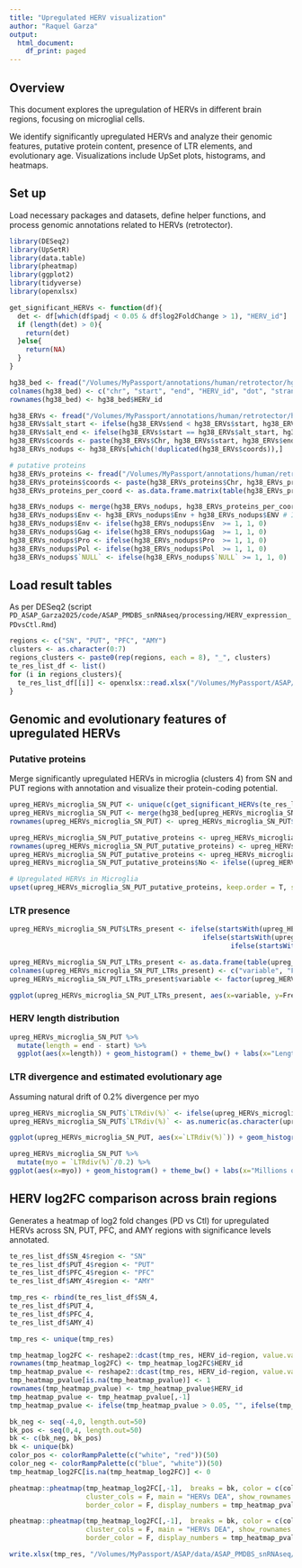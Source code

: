```yaml
---
title: "Upregulated HERV visualization"
author: "Raquel Garza"
output:
  html_document:
    df_print: paged
---
```


## Overview

This document explores the upregulation of HERVs in different brain regions, focusing on microglial cells. 

We identify significantly upregulated HERVs and analyze their genomic features, putative protein content, presence of LTR elements, and evolutionary age. Visualizations include UpSet plots, histograms, and heatmaps.

## Set up

Load necessary packages and datasets, define helper functions, and process genomic annotations related to HERVs (retrotector).

```r
library(DESeq2)
library(UpSetR)
library(data.table)
library(pheatmap)
library(ggplot2)
library(tidyverse)
library(openxlsx)

get_significant_HERVs <- function(df){
  det <- df[which(df$padj < 0.05 & df$log2FoldChange > 1), "HERV_id"]
  if (length(det) > 0){
    return(det)  
  }else{
    return(NA)
  }
}

hg38_bed <- fread("/Volumes/MyPassport/annotations/human/retrotector/hg38_HERVs_prediction_format.bed", data.table = F, fill = T, skip=1)
colnames(hg38_bed) <- c("chr", "start", "end", "HERV_id", "dot", "strand")
rownames(hg38_bed) <- hg38_bed$HERV_id

hg38_ERVs <- fread("/Volumes/MyPassport/annotations/human/retrotector/hg38.ERVs.Info.txt", data.table = F, fill = T)
hg38_ERVs$alt_start <- ifelse(hg38_ERVs$end < hg38_ERVs$start, hg38_ERVs$end, hg38_ERVs$start)
hg38_ERVs$alt_end <- ifelse(hg38_ERVs$start == hg38_ERVs$alt_start, hg38_ERVs$end, hg38_ERVs$start)
hg38_ERVs$coords <- paste(hg38_ERVs$Chr, hg38_ERVs$start, hg38_ERVs$end, sep="_")
hg38_ERVs_nodups <- hg38_ERVs[which(!duplicated(hg38_ERVs$coords)),]

# putative proteins
hg38_ERVs_proteins <- fread("/Volumes/MyPassport/annotations/human/retrotector/ERVandPuteinPos_hg38rt102v150418.txt", data.table = F)
hg38_ERVs_proteins$coords <- paste(hg38_ERVs_proteins$Chr, hg38_ERVs_proteins$Start, hg38_ERVs_proteins$End, sep = "_")
hg38_ERVs_proteins_per_coord <- as.data.frame.matrix(table(hg38_ERVs_proteins$coords, hg38_ERVs_proteins$Putein))

hg38_ERVs_nodups <- merge(hg38_ERVs_nodups, hg38_ERVs_proteins_per_coord, by.y="row.names", by.x="coords", all.x=T)
hg38_ERVs_nodups$Env <- hg38_ERVs_nodups$Env + hg38_ERVs_nodups$ENV # Is this assumption right?
hg38_ERVs_nodups$Env <- ifelse(hg38_ERVs_nodups$Env  >= 1, 1, 0)
hg38_ERVs_nodups$Gag <- ifelse(hg38_ERVs_nodups$Gag  >= 1, 1, 0)
hg38_ERVs_nodups$Pro <- ifelse(hg38_ERVs_nodups$Pro  >= 1, 1, 0)
hg38_ERVs_nodups$Pol <- ifelse(hg38_ERVs_nodups$Pol  >= 1, 1, 0)
hg38_ERVs_nodups$`NULL` <- ifelse(hg38_ERVs_nodups$`NULL` >= 1, 1, 0)

```

## Load result tables

As per DESeq2 (script `PD_ASAP_Garza2025/code/ASAP_PMDBS_snRNAseq/processing/HERV_expression_PDvsCtl.Rmd`)
```r
regions <- c("SN", "PUT", "PFC", "AMY")
clusters <- as.character(0:7)
regions_clusters <- paste0(rep(regions, each = 8), "_", clusters)
te_res_list_df <- list()
for (i in regions_clusters){
  te_res_list_df[[i]] <- openxlsx::read.xlsx("/Volumes/MyPassport/ASAP/data/ASAP_PMDBS_snRNAseq/results/tables/HERV_PDvsCtl_res.xlsx", sheet = i)  
}

```

## Genomic and evolutionary features of upregulated HERVs

### Putative proteins

Merge significantly upregulated HERVs in microglia (clusters 4) from SN and PUT regions with annotation and visualize their protein-coding potential.
```r
upreg_HERVs_microglia_SN_PUT <- unique(c(get_significant_HERVs(te_res_list_df$SN_4), get_significant_HERVs(te_res_list_df$PUT_4)))
upreg_HERVs_microglia_SN_PUT <- merge(hg38_bed[upreg_HERVs_microglia_SN_PUT, c("chr", "start", "end", "HERV_id")], hg38_ERVs_nodups, by.x=c("chr", "start", "end"), by.y=c("Chr", "alt_start", "alt_end"), all.x=T)
rownames(upreg_HERVs_microglia_SN_PUT) <- upreg_HERVs_microglia_SN_PUT$HERV_id

upreg_HERVs_microglia_SN_PUT_putative_proteins <- upreg_HERVs_microglia_SN_PUT[,c("coords", "Env", "Gag", "Pro", "Pol")]
rownames(upreg_HERVs_microglia_SN_PUT_putative_proteins) <- upreg_HERVs_microglia_SN_PUT_putative_proteins$coords
upreg_HERVs_microglia_SN_PUT_putative_proteins <- upreg_HERVs_microglia_SN_PUT_putative_proteins[,-1]
upreg_HERVs_microglia_SN_PUT_putative_proteins$No <- ifelse((upreg_HERVs_microglia_SN_PUT_putative_proteins$Env + upreg_HERVs_microglia_SN_PUT_putative_proteins$Gag + upreg_HERVs_microglia_SN_PUT_putative_proteins$Pro + upreg_HERVs_microglia_SN_PUT_putative_proteins$Pol) == 0, 1, 0)

# Upregulated HERVs in Microglia
upset(upreg_HERVs_microglia_SN_PUT_putative_proteins, keep.order = T, sets = c("No", "Pol", "Pro", "Gag", "Env"), nsets = 100, nintersects = 100)
```

### LTR presence
```r
upreg_HERVs_microglia_SN_PUT$LTRs_present <- ifelse(startsWith(upreg_HERVs_microglia_SN_PUT$subgenes, "5LTR") & endsWith(upreg_HERVs_microglia_SN_PUT$subgenes, "3LTR"), "Both LTRs", # If it starts and ends with the expected LTRs, it has both. If not
                                                ifelse(startsWith(upreg_HERVs_microglia_SN_PUT$subgenes, "5LTR") | endsWith(upreg_HERVs_microglia_SN_PUT$subgenes, "3LTR"), # And if it has one or the other, check if it's the 5' LTR. If not, it doesnt have any.
                                                       ifelse(startsWith(upreg_HERVs_microglia_SN_PUT$subgenes, "5LTR"), "5' LTR present", "3' LTR present"), "No LTRs")) # If it does have the 5' LTR, it only has the 5' LTR, if not only the 3' LTR.

upreg_HERVs_microglia_SN_PUT_LTRs_present <- as.data.frame(table(upreg_HERVs_microglia_SN_PUT$LTRs_present))
colnames(upreg_HERVs_microglia_SN_PUT_LTRs_present) <- c("variable", "Frequency")
upreg_HERVs_microglia_SN_PUT_LTRs_present$variable <- factor(upreg_HERVs_microglia_SN_PUT_LTRs_present$variable, levels = c("Both LTRs", "5' LTR present", "3' LTR present", "No LTRs"))

ggplot(upreg_HERVs_microglia_SN_PUT_LTRs_present, aes(x=variable, y=Frequency)) + geom_bar(stat="identity", position="dodge") + theme_classic() + labs(fill="", x="Upregulated HERVs")
```

### HERV length distribution
```r
upreg_HERVs_microglia_SN_PUT %>%
  mutate(length = end - start) %>%
  ggplot(aes(x=length)) + geom_histogram() + theme_bw() + labs(x="Length (bp)", y="Frequency") + ggtitle("Length of upregulated HERVs in Microglia", subtitle = "log2FC > 1 & padj < 0.05 ")
```

### LTR divergence and estimated evolutionary age 

Assuming natural drift of 0.2% divergence per myo
```r
upreg_HERVs_microglia_SN_PUT$`LTRdiv(%)` <- ifelse(upreg_HERVs_microglia_SN_PUT$`LTRdiv(%)` == "na", NA, upreg_HERVs_microglia_SN_PUT$`LTRdiv(%)`)
upreg_HERVs_microglia_SN_PUT$`LTRdiv(%)` <- as.numeric(as.character(upreg_HERVs_microglia_SN_PUT$`LTRdiv(%)`))

ggplot(upreg_HERVs_microglia_SN_PUT, aes(x=`LTRdiv(%)`)) + geom_histogram() + theme_bw() + labs(x="% of divergence", y="Frequency") + ggtitle("LTR % divergence in upregulated HERVs\nin Microglia", subtitle = "log2FC > 1 & padj < 0.05 ")

upreg_HERVs_microglia_SN_PUT %>% 
  mutate(myo = `LTRdiv(%)`/0.2) %>% 
ggplot(aes(x=myo)) + geom_histogram() + theme_bw() + labs(x="Millions of years", y="Frequency") + ggtitle("Estimated age of upregulated HERVs\nin Microglia", subtitle = "log2FC > 1 & padj < 0.05 ")

```

## HERV log2FC comparison across brain regions

Generates a heatmap of log2 fold changes (PD vs Ctl) for upregulated HERVs across SN, PUT, PFC, and AMY regions with significance levels annotated.
```r
te_res_list_df$SN_4$region <- "SN"
te_res_list_df$PUT_4$region <- "PUT"
te_res_list_df$PFC_4$region <- "PFC"
te_res_list_df$AMY_4$region <- "AMY"

tmp_res <- rbind(te_res_list_df$SN_4,
te_res_list_df$PUT_4,
te_res_list_df$PFC_4,
te_res_list_df$AMY_4)

tmp_res <- unique(tmp_res)

tmp_heatmap_log2FC <- reshape2::dcast(tmp_res, HERV_id~region, value.var = "log2FoldChange")
rownames(tmp_heatmap_log2FC) <- tmp_heatmap_log2FC$HERV_id
tmp_heatmap_pvalue <- reshape2::dcast(tmp_res, HERV_id~region, value.var = "pvalue")
tmp_heatmap_pvalue[is.na(tmp_heatmap_pvalue)] <- 1
rownames(tmp_heatmap_pvalue) <- tmp_heatmap_pvalue$HERV_id
tmp_heatmap_pvalue <- tmp_heatmap_pvalue[,-1]
tmp_heatmap_pvalue <- ifelse(tmp_heatmap_pvalue > 0.05, "", ifelse(tmp_heatmap_pvalue < 0.001, "***", ifelse(tmp_heatmap_pvalue < 0.01, "**", "*")))

bk_neg <- seq(-4,0, length.out=50)
bk_pos <- seq(0,4, length.out=50)
bk <- c(bk_neg, bk_pos)
bk <- unique(bk)
color_pos <- colorRampPalette(c("white", "red"))(50)
color_neg <- colorRampPalette(c("blue", "white"))(50)
tmp_heatmap_log2FC[is.na(tmp_heatmap_log2FC)] <- 0

pheatmap::pheatmap(tmp_heatmap_log2FC[,-1],  breaks = bk, color = c(color_neg, color_pos), 
                   cluster_cols = F, main = "HERVs DEA", show_rownames = F, 
                   border_color = F, display_numbers = tmp_heatmap_pvalue)

pheatmap::pheatmap(tmp_heatmap_log2FC[,-1],  breaks = bk, color = c(color_neg, color_pos), 
                   cluster_cols = F, main = "HERVs DEA", show_rownames = T, 
                   border_color = F, display_numbers = tmp_heatmap_pvalue, fontsize = 6)

write.xlsx(tmp_res, "/Volumes/MyPassport/ASAP/data/ASAP_PMDBS_snRNAseq/results/tables/all_HERVs_microglia.xlsx")
```

